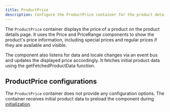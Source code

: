 ```yaml
---
title: ProductPrice
description: Configure the ProductPrice container for the product details page drop-in component.
---
```



The `ProductPrice` container displays the price of a product on the product details page. It uses the Price and PriceRange components to show the product's price information, including special prices and regular prices if they are available and visible.

The component also listens for data and locale changes via an event bus and updates the displayed price accordingly. It fetches initial product data using the getFetchedProductData function.

## ProductPrice configurations

The `ProductPrice` container does not provide any configuration options. The container receives initial product data to preload the component during [initialization](/dropins/product-details/initialization/).